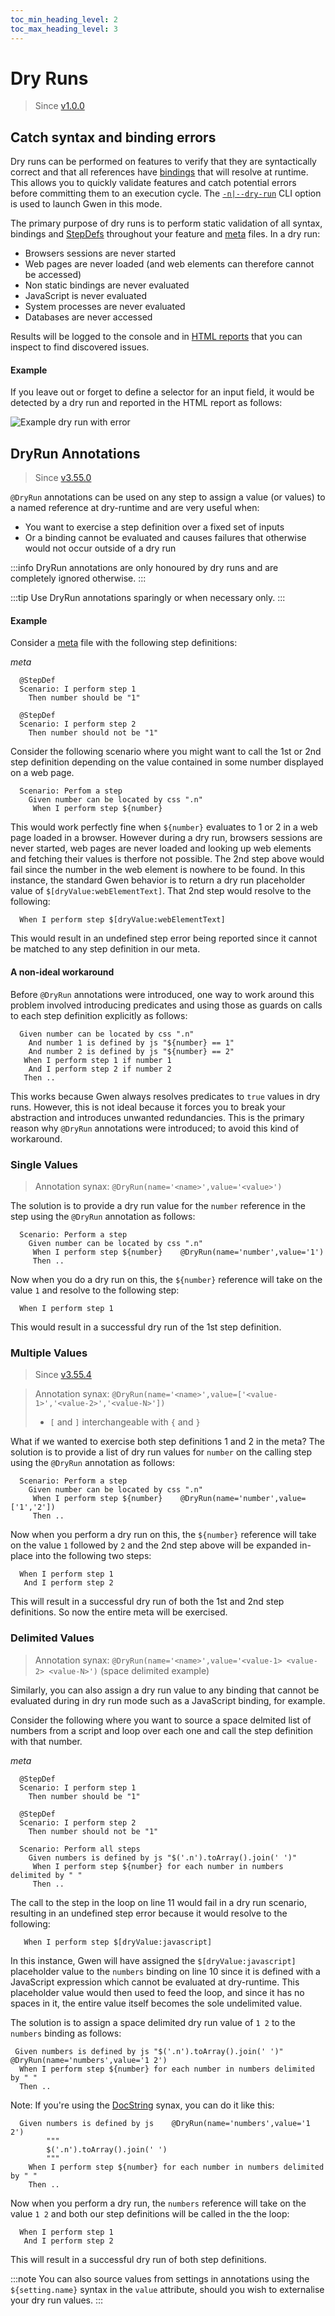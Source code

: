 ```yaml
--- 
toc_min_heading_level: 2
toc_max_heading_level: 3
---
```



# Dry Runs

> Since [v1.0.0](https://github.com/gwen-interpreter/gwen-web/releases/tag/v1.0.0)

## Catch syntax and binding errors

Dry runs can be performed on features to verify that they are syntactically correct and that all references have [bindings](/docs/dsl#bindings) that will resolve at runtime. This allows you to quickly validate features and catch potential errors before committing them to an execution cycle. The [`-n|--dry-run`](/docs/cli#gwen-cli-options-dry-run) CLI option is used to launch Gwen in this mode.

The primary purpose of dry runs is to perform static validation of all syntax, bindings and [StepDefs](/docs/meta#stepdefs) throughout your feature and [meta](/docs/meta) files. In a dry run:
- Browsers sessions are never started
- Web pages are never loaded (and web elements can therefore cannot be accessed)
- Non static bindings are never evaluated
- JavaScript is never evaluated
- System processes are never evaluated
- Databases are never accessed

Results will be logged to the console and in [HTML reports](/docs/reports/html) that you can inspect to find discovered issues.

#### Example 

If you leave out or forget to define a selector for an input field, it would be detected by a dry run and reported in the HTML report as follows:

![Example dry run with error](/img/reports/sample-html-dry-run-error.png)

## DryRun Annotations

> Since [v3.55.0](https://github.com/gwen-interpreter/gwen-web/releases/tag/v3.55.0)

`@DryRun` annotations can be used on any step to assign a value (or values) to a named reference at dry-runtime and are very useful when: 
- You want to exercise a step definition over a fixed set of inputs
- Or a binding cannot be evaluated and causes failures that otherwise would not occur outside of a dry run

:::info
DryRun annotations are only honoured by dry runs and are completely ignored otherwise.
:::

:::tip 
Use DryRun annotations sparingly or when necessary only.
:::


#### Example 

Consider a [meta](/docs/meta) file with the following step definitions:

*meta*
```gherkin
  @StepDef
  Scenario: I perform step 1
    Then number should be "1"

  @StepDef
  Scenario: I perform step 2
    Then number should not be "1"
```

Consider the following scenario where you might want to call the 1st or 2nd step definition depending on the value contained in some number displayed on a web page.

```gherkin {3}
  Scenario: Perfom a step
    Given number can be located by css ".n"
     When I perform step ${number}
```

This would work perfectly fine when `${number}` evaluates to 1 or 2 in a web page loaded in a browser. However during a dry run, browsers sessions are never started, web pages are never loaded and looking up web elements and fetching their values is therfore not possible. The 2nd step above would fail since the number in the web element is nowhere to be found. In this instance, the standard Gwen behavior is to return a dry run placeholder value of `$[dryValue:webElementText]`. That 2nd step would resolve to the following:

```gherkin
  When I perform step $[dryValue:webElementText]
```

This would result in an undefined step error being reported since it cannot be matched to any step definition in our meta.

#### A non-ideal workaround

Before `@DryRun` annotations were introduced, one way to work around this problem involved introducing predicates and using those as guards on calls to each step definition explicitly as follows:

``` gherkin {2-5}
  Given number can be located by css ".n"
    And number 1 is defined by js "${number} == 1"
    And number 2 is defined by js "${number} == 2"
   When I perform step 1 if number 1
    And I perform step 2 if number 2
   Then ..
```

This works because Gwen always resolves predicates to `true` values in dry runs. However, this is not ideal because it forces you to break your abstraction and introduces unwanted redundancies. This is the primary reason why `@DryRun` annotations were introduced; to avoid this kind of workaround.

### Single Values

> Annotation synax: `@DryRun(name='<name>',value='<value>')`

The solution is to provide a dry run value for the `number` reference in the step using the `@DryRun` annotation as follows:

```gherkin {3}
  Scenario: Perform a step
    Given number can be located by css ".n"
     When I perform step ${number}    @DryRun(name='number',value='1')
     Then ..
```

Now when you do a dry run on this, the `${number}` reference will take on the value `1` and resolve to the following step:

```gherkin
  When I perform step 1
```

This would result in a successful dry run of the 1st step definition.

### Multiple Values

> Since [v3.55.4](https://github.com/gwen-interpreter/gwen-web/releases/tag/v3.55.4)

> Annotation synax: `@DryRun(name='<name>',value=['<value-1>','<value-2>','<value-N>'])`
> - `[` and `]` interchangeable with `{` and `}`

What if we wanted to exercise both step definitions 1 and 2 in the meta? The solution is to provide a list of dry run values for `number` on the calling step using the `@DryRun` annotation as follows:

```gherkin {3}
  Scenario: Perform a step
    Given number can be located by css ".n"
     When I perform step ${number}    @DryRun(name='number',value=['1','2'])
     Then ..
```

Now when you perform a dry run on this, the `${number}` reference will take on the value `1` followed by `2` and the 2nd step above will be expanded in-place into the following two steps:

```gherkin
  When I perform step 1
   And I perform step 2
```

This will result in a successful dry run of both the 1st and 2nd step definitions. So now the entire meta will be exercised.

### Delimited Values

> Annotation synax: `@DryRun(name='<name>',value='<value-1> <value-2> <value-N>')` (space delimited example)

Similarly, you can also assign a dry run value to any binding that cannot be evaluated during in dry run mode such as a JavaScript binding, for example.

Consider the following where you want to source a space delmited list of numbers from a script and loop over each one and call the step definition with that number.

*meta*
``` gherkin {10-11} showLineNumbers
  @StepDef
  Scenario: I perform step 1
    Then number should be "1"
    
  @StepDef
  Scenario: I perform step 2
    Then number should not be "1"

  Scenario: Perform all steps
    Given numbers is defined by js "$('.n').toArray().join(' ')"
     When I perform step ${number} for each number in numbers delimited by " "
     Then ..
```

The call to the step in the loop on line 11 would fail in a dry run scenario, resulting in an undefined step error because it would resolve to the following:

``` gherkin
   When I perform step $[dryValue:javascript]
```

In this instance, Gwen will have assigned the `$[dryValue:javascript]` placeholder value to the `numbers` binding on line 10 since it is defined with a JavaScript expression which cannot be evaluated at dry-runtime. This placeholder value would then used to feed the loop, and since it has no spaces in it, the entire value itself becomes the sole undelimited value.

The solution is to assign a space delimited dry run value of `1 2` to the `numbers` binding as follows:

``` gherkin {1}
 Given numbers is defined by js "$('.n').toArray().join(' ')"   @DryRun(name='numbers',value='1 2')
  When I perform step ${number} for each number in numbers delimited by " "
  Then ..
```

Note: If you're using the [DocString](/docs/doc-strings) synax, you can do it like this:

``` gherkin {1-4}
  Given numbers is defined by js    @DryRun(name='numbers',value='1 2')
        """
        $('.n').toArray().join(' ')
        """
    When I perform step ${number} for each number in numbers delimited by " "
    Then ..
```

Now when you perform a dry run, the `numbers` reference will take on the value `1 2` and both our step definitions will be called in the the loop:

```gherkin
  When I perform step 1
   And I perform step 2
```

This will result in a successful dry run of both step definitions.

:::note
You can also source values from settings in annotations using the `${setting.name}` syntax in the `value` attribute, should you wish to externalise your dry run values.
:::
